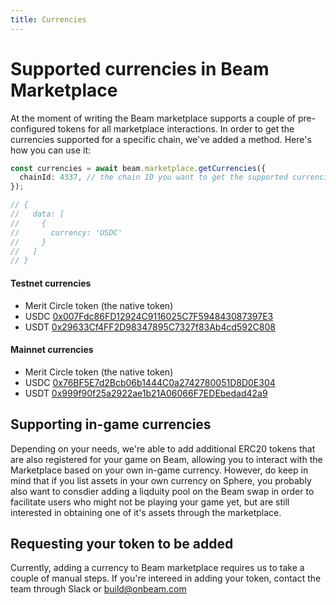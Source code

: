 ```yaml
---
title: Currencies
---
```


# Supported currencies in Beam Marketplace

At the moment of writing the Beam marketplace supports a couple of pre-configured tokens for all marketplace interactions. In order to get the currencies supported for a specific chain, we've added a method. Here's how you can use it:

```typescript
const currencies = await beam.marketplace.getCurrencies({
  chainId: 4337, // the chain ID you want to get the supported currencies for
});

// {
//   data: [
//     {
//       currency: 'USDC'
//     }
//   ]
// }
```

#### Testnet currencies

- Merit Circle token (the native token)
- USDC [0x007Fdc86FD12924C9116025C7F594843087397E3](https://subnets-test.avax.network/beam/token/0x007Fdc86FD12924C9116025C7F594843087397E3)
- USDT [0x29633Cf4FF2D98347895C7327f83Ab4cd592C808](https://subnets-test.avax.network/beam/token/0x29633Cf4FF2D98347895C7327f83Ab4cd592C808)

#### Mainnet currencies

- Merit Circle token (the native token)
- USDC [0x76BF5E7d2Bcb06b1444C0a2742780051D8D0E304](https://subnets.avax.network/beam/token/0x76BF5E7d2Bcb06b1444C0a2742780051D8D0E304)
- USDT [0x999f90f25a2922ae1b21A06066F7EDEbedad42a9](https://subnets.avax.network/beam/token/0x999f90f25a2922ae1b21A06066F7EDEbedad42a9)

## Supporting in-game currencies

Depending on your needs, we're able to add additional ERC20 tokens that are also registered for your game on Beam, allowing you to interact with the Marketplace based on your own in-game currency. However, do keep in mind that if you list assets in your own currency on Sphere, you probably also want to consdier adding a liqduity pool on the Beam swap in order to facilitate users who might not be playing your game yet, but are still interested in obtaining one of it's assets through the marketplace.

## Requesting your token to be added

Currently, adding a currency to Beam marketplace requires us to take a couple of manual steps. If you're intereed in adding your token, contact the team through Slack or build@onbeam.com
